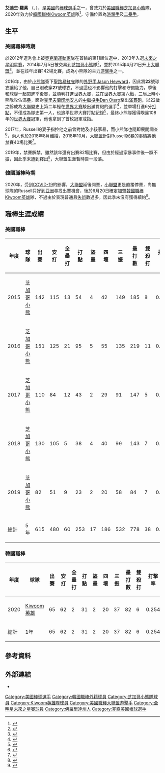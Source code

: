 {{Infobox KBO player|
|name=艾迪生·羅素<br />Addison Russell|
|image=Addison Russell May 2015.jpg|
|width=295|
|position=內野手|
|team=蒙克洛瓦鐵人|
|number=27|
|bats=右|
|throws=右|
|birthdate={{birth_date_and_age|1994|1|23|mf=y}}|
|birthplace={{USA}}[[佛羅里達州|佛羅里達州]][[聖羅薩縣_(佛羅里達州)|聖羅薩縣]]|
|debutleague=美國職棒
|debutdate=4月21日
|debutyear=2015年
|debutteam=芝加哥小熊
|statleague=美國職棒
|statyear=2019年球季
|stat1label=打擊率
|stat1value=0.242
|stat2label=全壘打
|stat2value=60
|stat3label=打點
|stat3value=253
|stat4label=盜壘
|stat4value=17
|debut2league=韓國職棒
|debut2date=7月28日
|debut2year=2020年
|debut2team=Kiwoom英雄
|stat2league=韓國職棒
|stat2year=2020年球季
|stat21label=打擊率
|stat21value=0.254
|stat22label=全壘打
|stat22value=2
|stat23label=打點
|stat23value=31
|stat24label=盜壘
|stat24value=2
|teams=<nowiki></nowiki> 
'''MLB'''
*[[芝加哥小熊|芝加哥小熊]] ({{mlby|2015}}–{{mlby|2019}})
'''KBO'''
*[[Kiwoom英雄|Kiwoom英雄]] (2020年)
}}
{{MedalTableTop}}
{{MedalSport | U18 [[棒球|棒球]]}}
{{MedalCountry | {{USA}} }}
{{MedalCompetition|[[泛美運動會|泛美運動會]]}}
{{MedalGold| 2011 [[卡塔赫納_(哥倫比亞)|卡塔赫納]] | [[美國棒球代表隊|U18美國隊]]}}
{{MedalBottom}}

'''艾迪生·羅素''' （{{lang-en|Addison Russell}}、{{bd|1994年|1月23日|catIdx= Russell}}），是[[美國|美國]]的[[棒球|棒球]][[選手|選手]]之一，曾效力於[[美國職棒|美國職棒]][[芝加哥小熊|芝加哥小熊]]隊，2020年效力於[[韓國職棒|韓國職棒]][[Kiwoom英雄|Kiwoom英雄]]隊<ref>{{Cite news|url=http://media.pbplus.me/100291|title=KBO／一年53萬美金 前小熊球星羅素加盟培證英雄|work=pb+運動平台|date=2020-06-20}}</ref>，守備位置為[[游擊手|游擊手]]及[[二壘手|二壘手]]。

==生平==
===美國職棒時期===
於2012年選秀會上被[[奧克蘭運動家|奧克蘭運動家]]隊在首輪的第11順位選中，2013年入選[[美國大聯盟未來之星明星賽|未來之星明星賽]]，2014年7月5日被交易到[[芝加哥小熊|芝加哥小熊]]隊<ref>{{Cite news|url=https://sports.ettoday.net/news/375354|title=MLB／運動家殺紅眼 收小熊一加一王牌|work=[[ETtoday新聞雲|ETtoday新聞雲]]|date=2014-07-05}}</ref>，並於2015年4月21日升上[[大聯盟|大聯盟]]<ref>{{Cite news|url=https://www.sportsv.net/articles/12498|title=頂級新秀連發 小熊拉上游擊手 Addison Russell|work=運動視界|date=2015-04-21}}</ref>，並在該年出賽142場比賽，成為小熊隊的主力[[游擊手|游擊手]]之一。

2016年，由於[[小熊隊|小熊隊]]簽下[[聖路易紅雀|聖路易紅雀]]隊的[[外野手|外野手]][[傑森·海沃德|Jason Heyward]]，因此將'''22'''號球衣讓給了他，自己則改穿'''27'''號球衣，不過這也不影響他的打擊和守備能力，季後和球隊一起闖進季後賽，並順利打進[[世界大賽|世界大賽]]，並在[[世界大賽|世界大賽]]第六戰，三局上時小熊隊攻佔滿壘，面對[[克里夫蘭印地安人|克里夫蘭印地安人]]的[[中繼投手|中繼投手]][[Dan_Otero|Dan Otero]]擊出[[滿貫砲|滿貫砲]]，以22歲之齡成為[[大聯盟|大聯盟]]史上第二年輕在[[世界大賽|世界大賽]]敲出滿貫砲的選手<ref>{{Cite news|url=http://sports.ltn.com.tw/news/breakingnews/1873933|title=史上第2年輕 他轟小熊隊史首發滿貫砲|work=[[自由時報|自由時報]]|date=2016-11-02}}</ref>，並單場打進6分[[打點|打點]]，不僅成為隊史第一人，也追平世界大賽打點紀錄<ref>{{Cite news|url=http://sports.ettoday.net/news/803785|title=小熊22歲羅素滿貫砲　平松井秀喜等名將6打點紀錄|work=[[ETtoday新聞雲|ETtoday新聞雲]]|date=2016-11-02}}</ref>，最終小熊隊獲得睽違108年的[[世界大賽|世界大賽]]冠軍，他也拿到了首枚冠軍戒指。

2017年，Russell的妻子指控他之前曾對她及小孩家暴，而小熊隊也隨即展開調查<ref>{{Cite news|url=https://www.nownews.com/news/2555480|title=MLB／諾里斯之後　羅素也捲入家暴案|work=[[NOWnews_今日新聞|NOWnews 今日新聞]]|date=2017-06-09}}</ref>，兩人也於2018年8月離婚，2018年10月，[[大聯盟|大聯盟]]針對Russell家暴的事情將他禁賽40場比賽<ref>{{Cite news|url=https://sports.ettoday.net/news/1273268|title=小熊游擊手羅素家暴 確定禁賽40場|work=[[ETtoday新聞雲|ETtoday新聞雲]]|date=2018-10-04}}</ref>。

2019年，禁賽解禁，雖然該年還有出賽82場比賽，但由於經過家暴事件後一蹶不振，因此季末遭到釋出<ref>{{Cite news|url=https://sports.ltn.com.tw/news/breakingnews/2996894|title=MLB》陷家暴醜聞後一蹶不振 明星游擊手遭小熊釋出|work=[[自由時報|自由時報]]|date=2019-12-03}}</ref>，大聯盟生涯暫時告一段落。

===韓國職棒時期===
2020年，受到[[2019冠狀病毒病疫情影響的體育賽事列表|COVID-19]]的影響，[[大聯盟|大聯盟]]延後開賽，[[小聯盟|小聯盟]]更是直接停賽，尚無球隊的Russell只好到[[亞洲|亞洲]]尋找出賽機會，後於6月20日確定加盟[[韓國職棒|韓國職棒]][[Kiwoom英雄|Kiwoom英雄]]隊，不過由於表現普通且[[失誤|失誤]]數過多，因此季末沒有獲得續約<ref>{{Cite news|url=https://sports.ettoday.net/news/1864546|title=韓職／前小熊明星游擊「手套破洞」 高失誤率未獲英雄續約|work=[[ETtoday新聞雲|ETtoday新聞雲]]|date=2020-11-28}}</ref>。

==職棒生涯成績==
===美國職棒===
{| border="1" width="800PX"
|- align=middle
!年度!!球隊!!出賽!!安打!!全壘打!!打點!!盜壘!!四壞!!三振!!壘打數!!雙殺打!!打擊率
|- align=middle
|2015||[[芝加哥小熊|芝加哥小熊]]||142||115||13||54||4||42||149||185||8||0.242
|- align=middle
|2016||[[芝加哥小熊|芝加哥小熊]]||151||125||21||95||5||55||135||219||11||0.238
|- align=middle
|2017||[[芝加哥小熊|芝加哥小熊]]||110||84||12||43||2||29||91||147||5||0.239
|- align=middle
|2018||[[芝加哥小熊|芝加哥小熊]]||130||105||5||38||4||40||99||143||7||0.250
|- align=middle
|2019||[[芝加哥小熊|芝加哥小熊]]||82||51||9||23||2||20||58||84||7||0.237
|- align=middle style="color:#FFFFFF; background-color:#0e3386"
!總計!!5年!!615||480||60||253||17||186||532||778||38||0.242
|}

===韓國職棒===
{| border="1" width="800PX"
|- align=middle
!年度!!球隊!!出賽!!安打!!全壘打!!打點!!盜壘!!四壞!!三振!!壘打數!!雙殺打!!打擊率
|- align=middle
|2020||[[Kiwoom英雄|Kiwoom英雄]]||65||62||2||31||2||20||37||82||6||0.254
|- align=middle style="color:#FFFFFF; background-color:#990033"
!總計!!1年!!65||62||2||31||2||20||37||82||6||0.254
|}

==參考資料==
{{Reflist}}

==外部連結==
{{commons category|Addison Russell}}
{{Baseballstats|mlb=608365|espn=32656|br=r/russead02|fangraphs=14106|cube=Addison-Russell|brm=russel001add}}
*{{Twitter|Addison_Russell|艾迪生·羅素}}

{{2016年芝加哥小熊}}
{{DEFAULTSORT:Russell, Addison}}
[[Category:美國棒球選手|Category:美國棒球選手]]
[[Category:韓國職棒外籍球員|Category:韓國職棒外籍球員]]
[[Category:芝加哥小熊隊球員|Category:芝加哥小熊隊球員]]
[[Category:Kiwoom英雄隊球員|Category:Kiwoom英雄隊球員]]
[[Category:美國職棒大聯盟游擊手|Category:美國職棒大聯盟游擊手]]
[[Category:全明星未來之星賽球員|Category:全明星未來之星賽球員]]
[[Category:佛羅里達州人|Category:佛羅里達州人]]
[[Category:非裔美國棒球選手|Category:非裔美國棒球選手]]